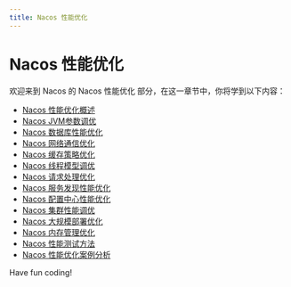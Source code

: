 ```yaml
---
title: Nacos 性能优化
---
```


# Nacos 性能优化

欢迎来到 Nacos 的 Nacos 性能优化 部分，在这一章节中，你将学到以下内容：

- [Nacos 性能优化概述](./0-nacos-performance-optimization-overview.mdx)
- [Nacos JVM参数调优](./1-nacos-jvm-parameter-tuning.mdx)
- [Nacos 数据库性能优化](./2-nacos-database-performance-optimization.mdx)
- [Nacos 网络通信优化](./3-nacos-network-communication-optimization.mdx)
- [Nacos 缓存策略优化](./4-nacos-cache-policy-optimization.mdx)
- [Nacos 线程模型调优](./5-nacos-thread-model-tuning.mdx)
- [Nacos 请求处理优化](./6-nacos-request-processing-optimization.mdx)
- [Nacos 服务发现性能优化](./7-nacos-service-discovery-performance-optimization.mdx)
- [Nacos 配置中心性能优化](./8-nacos-configuration-center-performance-optimization.mdx)
- [Nacos 集群性能调优](./9-nacos-cluster-performance-tuning.mdx)
- [Nacos 大规模部署优化](./10-nacos-mass-deployment-optimization.mdx)
- [Nacos 内存管理优化](./11-nacos-memory-management-optimization.mdx)
- [Nacos 性能测试方法](./12-nacos-performance-test-method.mdx)
- [Nacos 性能优化案例分析](./13-nacos-performance-optimization-case-study.mdx)

Have fun coding!